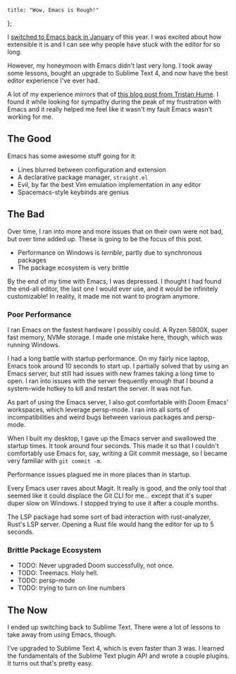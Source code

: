 	title: "Wow, Emacs is Rough!"
};

I [switched to Emacs back in January](/post/2021-01-08-wow-emacs) of this year. I was excited about how extensible it is and I can see why people have stuck with the editor for so long.

However, my honeymoon with Emacs didn't last very long. I took away some lessons, bought an upgrade to Sublime Text 4, and now have the best editor experience I've ever had.

A lot of my experience mirrors that of [this blog post from Tristan Hume](https://thume.ca/2017/03/04/my-text-editor-journey-vim-spacemacs-atom-and-sublime-text/). I found it while looking for sympathy during the peak of my frustration with Emacs and it really helped me feel like it wasn't my fault Emacs wasn't working for me.

## The Good

Emacs has some awesome stuff going for it:

- Lines blurred between configuration and extension
- A declarative package manager, `straight.el`
- Evil, by far the best Vim emulation implementation in any editor
- Spacemacs-style keybinds are genius

## The Bad

Over time, I ran into more and more issues that on their own were not bad, but over time added up. These is going to be the focus of this post.

- Performance on Windows is _terrible_, partly due to synchronous packages
- The package ecosystem is very brittle

By the end of my time with Emacs, I was depressed. I thought I had found the end-all editor, the last one I would ever use, and it would be infinitely customizable! In reality, it made me not want to program anymore.

### Poor Performance
I ran Emacs on the fastest hardware I possibly could. A Ryzen 5800X, super fast memory, NVMe storage. I made one mistake here, though, which was running Windows.

I had a long battle with startup performance. On my fairly nice laptop, Emacs took around 10 seconds to start up. I partially solved that by using an Emacs server, but still had issues with new frames taking a long time to open. I ran into issues with the server frequently enough that I bound a system-wide hotkey to kill and restart the server. It was not fun.

As part of using the Emacs server, I also got comfortable with Doom Emacs' workspaces, which leverage persp-mode. I ran into all sorts of incompatibilities and weird bugs between various packages and persp-mode.

When I built my desktop, I gave up the Emacs server and swallowed the startup times. It took around four seconds. This made it so that I couldn't comfortably use Emacs for, say, writing a Git commit message, so I became very familiar with `git commit -m`.

Performance issues plagued me in more places than in startup.

Every Emacs user raves about Magit. It really is good, and the only tool that seemed like it could displace the Git CLI for me... except that it's super duper slow on Windows. I stopped trying to use it after a couple months.

The LSP package had some sort of bad interaction with rust-analyzer, Rust's LSP server. Opening a Rust file would hang the editor for up to 5 seconds. 

### Brittle Package Ecosystem
- TODO: Never upgraded Doom successfully, not once.
- TODO: Treemacs. Holy hell.
- TODO: persp-mode
- TODO: trying to turn on line numbers

## The Now
I ended up switching back to Sublime Text. There were a lot of lessons to take away from using Emacs, though.

I've upgraded to Sublime Text 4, which is even faster than 3 was. I learned the fundamentals of the Sublime Text plugin API and wrote a couple plugins. It turns out that's pretty easy.